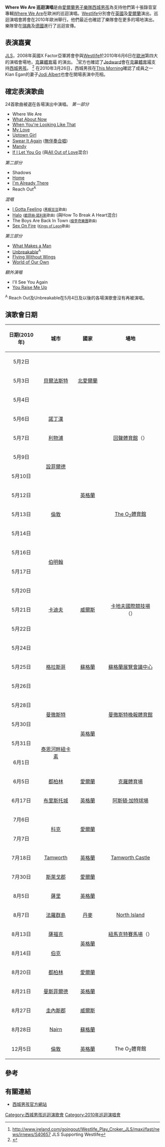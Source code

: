 {{main|西城男孩巡迴演唱}}

{{infobox concert tour |
| concert_tour_name = Where We Are Tour
| image = 
| artist = [[Westlife|Westlife]]
| start_date = 2010年5月2日
|end_date  =   未知
|number_of_legs = 1 
|number_of_shows = [[歐洲|歐洲]]：34場 <br> 合計：34 (暫時)
| last_tour = [[Back_Home_巡迴演唱|Back Home 巡迴演唱]]<br/>(2008)
| this_tour = '''Where We Are 巡迴演唱'''<br/>(2010)
| next_tour = '''Gavity 巡迴演唱'''<br/>(2011)

}}

'''Where We Are 巡迴演唱'''是由[[愛爾蘭|愛爾蘭]][[男子樂隊|男子樂隊]][[西城男孩|西城男孩]]為支持他們第十張錄音室專輯[[Where_We_Are|Where We Are]]在歐洲的巡迴演唱。[[Westlife|Westlife]]分別會在[[英國|英國]]及[[愛爾蘭|愛爾蘭]]演出。巡迴演唱會將會在2010年歐洲舉行。他們最近也確認了樂隊會在更多的場地演出。<br>
樂隊曾在[[瑞典|瑞典]]及[[德國|德國]]進行了巡迴宣傳。

==表演嘉賓==
[[JLS|JLS]]，2008年英國X Factor亞軍將會參與[[Westlife|Westlife]]於2010年6月6日在[[歐洲|歐洲]]第四大的演唱會場地，[[克羅體育場|克羅體育場]]
的演出。 <ref>http://www.ireland.com/goingout/Westlife_Play_Croker_JLS/maxi/fast/news/irnews/S40657{{dead link|date=2017年11月 |bot=InternetArchiveBot |fix-attempted=yes }} JLS Supporting Westlife</ref>官方也確認了[[Jedward|Jedward]]會在[[克羅體育場|克羅體育場]]支持[[西城男孩|西城男孩]]。
<ref>{{Cite web |url=http://www.belfasttelegraph.co.uk/entertainment/music/news/jedward-to-support-westlife-at-croke-park-gig-14670273.html |title=存档副本 |access-date=2010-04-21 |archive-date=2012-10-21 |archive-url=https://web.archive.org/web/20121021004524/http://www.belfasttelegraph.co.uk/entertainment/music/news/jedward-to-support-westlife-at-croke-park-gig-14670273.html }}</ref>
在2010年3月26日，西城男孩在[[This_Morning|This Morning]]確認了成員之一Kian Egan的妻子[[Jodi_Albert|Jodi Albert]]也會在開場表演中亮相。 

==確定表演歌曲==

24首歌曲被選在各場演出中演唱。
{{col-begin}}
{{col-2}}
''第一部分''
* Where We Are
* [[What_About_Now_(Daughtry歌曲)#西城男孩版本|What About Now]]
* [[When_You're_Looking_Like_That|When You're Looking Like That]]
* [[My_Love_(西城男孩歌曲)|My Love]]
* [[Uptown_Girl|Uptown Girl]]
* [[Swear_It_Again|Swear It Again]] ([[無伴奏合唱|無伴奏合唱]])
* [[Mandy_(歌曲)|Mandy]]
* [[If_I_Let_You_Go|If I Let You Go]] (與[[All_Out_of_Love|All Out of Love]]混合)

''第二部分''
* Shadows
* [[Home_(Michael_Buble_song)|Home]]
* [[I'm_Already_There|I'm Already There]]
* Reach Out<sup>A</sup>

''混唱''
* [[I_Gotta_Feeling|I Gotta Feeling]] <small>([[黑眼豆豆|黑眼豆豆]]歌曲)</small>
* [[Halo_(碧昂絲·諾利斯歌曲)|Halo]] <small>([[碧昂絲·諾利斯|碧昂絲·諾利斯]]歌曲)</small> (與How To Break A Heart混合)
* The Boys Are Back In Town <small>([[瘦李奇樂團|瘦李奇樂團]]歌曲)</small>
* [[Sex_On_Fire|Sex On Fire]] <small>([[Kings_of_Leon|Kings of Leon]]歌曲)</small>
{{col-2}}
''第三部分''
* [[What_Makes_a_Man|What Makes a Man]]
* [[Unbreakable_(西城男孩歌曲)|Unbreakable]]<sup>A</sup>
* [[Flying_Without_Wings|Flying Without Wings]]
* [[World_of_Our_Own|World of Our Own]]

''額外演唱''
* I'll See You Again
* [[You_Raise_Me_Up|You Raise Me Up]]
{{col-end}}

<sup>A</sup> Reach Out及Unbreakable在5月4日及以後的各場演歌會沒有再被演唱。

==演歌會日期==
{| class="wikitable"
|- bgcolor="#CCCCCC"
! width="140" rowspan="1"| 日期(2010年)
! width="140" rowspan="1"| 城市
! width="140" rowspan="1"| 國家
! width="300" rowspan="1"| 場地
|-
|align="center"|5月2日
|align="center" rowspan="3"|[[貝爾法斯特|貝爾法斯特]]
|align="center" rowspan="3"|[[北愛爾蘭|北愛爾蘭]]
|align="center" rowspan="3"|{{link-en|Odyssey Arena|Odyssey Arena}}
|-
|align="center"|5月3日
|-
|align="center"|5月4日
|-
|align="center"|5月6日
|align="center"|[[諾丁漢|諾丁漢]]
|align="center" rowspan="9"|[[英格蘭|英格蘭]]
|align="center"|{{link-en|Trent FM Arena|Trent FM Arena}}
|-
|align="center"|5月7日
|align="center"|[[利物浦|利物浦]]
|align="center"|[[回聲體育館|回聲體育館]]（{{link-en|Echo Arena|Echo Arena}}）
|-
|align="center"|5月9日
|align="center" rowspan="2"|[[設菲爾德|設菲爾德]]
|align="center" rowspan="2"|{{link-en|設菲爾德體育館|Sheffield Arena}}
|-
|align="center"|5月10日
|-
|align="center"|5月12日
|align="center" rowspan="3"|[[倫敦|倫敦]]
|align="center" rowspan="3"|[[O2體育館|The O<sub>2</sub>體育館]] 
|-
|align="center"|5月13日
|-
|align="center"|5月14日
|-
|align="center"|5月16日
|align="center" rowspan="2"|[[伯明翰|伯明翰]]
|align="center" rowspan="2"|{{link-en|LG體育館|National_Exhibition_Centre#LG_Arena}}
|-
|align="center"|5月17日
|-
|align="center"|5月20日
|align="center" rowspan="3"|[[卡迪夫|卡迪夫]]
|align="center" rowspan="3"|[[威爾斯|威爾斯]]
|align="center" rowspan="3"|[[卡地夫國際競技場|卡地夫國際競技場]]<br>（{{link-en|Cardiff International Arena|Cardiff International Arena}}）
|-
|align="center"|5月21日
|-
|align="center"|5月22日
|-
|align="center"|5月24日
|align="center" rowspan="3"|[[格拉斯哥|格拉斯哥]]
|align="center" rowspan="3"|[[蘇格蘭|蘇格蘭]]
|align="center" rowspan="3"|[[蘇格蘭展覽會議中心|蘇格蘭展覽會議中心]]
|-
|align="center"|5月25日
|-
|align="center"|5月26日
|-
|align="center"|5月28日
|align="center" rowspan="2"|[[曼徹斯特|曼徹斯特]]
|align="center" rowspan="4"|[[英格蘭|英格蘭]]
|align="center" rowspan="2"|[[曼徹斯特晚報體育館|曼徹斯特晚報體育館]] 
|-
|align="center"|5月30日
|-
|align="center"|5月31日
|align="center" rowspan="2"|[[泰恩河畔紐卡素|泰恩河畔紐卡素]]
|align="center" rowspan="2"|{{link-en|Metro Radio Arena|Metro Radio Arena}}
|-
|align="center"|6月1日
|-
|align="center"|6月5日
|align="center"|[[都柏林|都柏林]]
|align="center"|[[愛爾蘭|愛爾蘭]]
|align="center"|[[克羅體育場|克羅體育場]]
|-
|align="center"|6月17日
|align="center"|[[布里斯托城|布里斯托城]]
|align="center"|[[英格蘭|英格蘭]]
|align="center"|[[阿斯顿·加特球场|阿斯頓·加特球場]]
|-
|align="center"|7月6日
|align="center" rowspan="2"|[[科克|科克]]
|align="center" rowspan="2"|[[愛爾蘭|愛爾蘭]]
|align="center" rowspan="2"|{{link-en|Live at the Marquee|Live at the Marquee (festival)}}
|-
|align="center"|7月7日
|-
|align="center"|7月18日
|align="center"|[[Tamworth|Tamworth]]
|align="center"|[[英格蘭|英格蘭]]
|align="center"|[[Tamworth_Castle|Tamworth Castle]]
|-
|align="center"|7月30日
|align="center"|[[斯萊戈郡|斯萊戈郡]]
|align="center"|[[愛爾蘭|愛爾蘭]]
|align="center"|{{link-en|Lissadell House|Lissadell House}}
|-
|align="center"|8月5日
|align="center"|[[薩里|薩里]]
|align="center"|[[英格蘭|英格蘭]]
|align="center"|{{link-en|Sandown Park Racecourse|Sandown Park Racecourse}}
|-
|align="center"|8月7日
|align="center"|[[法羅群島|法羅群島]]
|align="center"|[[丹麥|丹麥]]
|align="center"|[[北島_(紐西蘭)|North Island]]
|- 
|align="center"|8月13日
|align="center"|[[薩福克|薩福克]]
|align="center" rowspan="2"|[[英格蘭|英格蘭]]
|align="center"|[[紐馬克特賽馬場|紐馬克特賽馬場]]（{{link-en|Newmarket Racecourse|Newmarket Racecourse}}）
|-
|align="center"|8月14日
|align="center"|[[伯克|伯克]]
|align="center"|{{link-en|Newbury Racecourse|Newbury Racecourse}}
|-
|align="center"|8月20日
|align="center"|[[都柏林|都柏林]]
|align="center"|[[愛爾蘭|愛爾蘭]]
|align="center"|{{link-en|The O2|The O2 (Dublin)}}
|-
|align="center"|8月21日
|align="center"|[[曼斯菲爾德|曼斯菲爾德]]
|align="center"|[[英格蘭|英格蘭]]
|align="center"|{{link-en|Field Mill|Field Mill}}
|-
|align="center"|8月27日
|align="center"|[[圭內斯郡|圭內斯郡]]
|align="center"|[[威爾斯|威爾斯]]
|align="center"|{{link-en|Faenol Festival|Faenol Festival}}
|-
|align="center"|8月28日
|align="center"|[[Nairn|Nairn]]
|align="center"|[[蘇格蘭|蘇格蘭]]
|align="center"|{{link-en|Cawdor Castle|Cawdor Castle}}
|-
|align="center"|12月5日
|align="center"|[[倫敦|倫敦]]
|align="center"|[[英格蘭|英格蘭]]
|align="center"|The O<sub>2</sub>體育館
|}

==參考==
{{reflist|2}}

==有關連結==
{{sisterlinks|Westlife}}
*[http://www.westlife.com 西城男孩官方網站] {{Wayback|url=http://www.westlife.com/ |date=20080705020846 }}

{{西城男孩}}
{{西城男孩單曲}}

[[Category:西城男孩巡迴演歌會|Category:西城男孩巡迴演歌會]]
[[Category:2010年巡迴演唱會|Category:2010年巡迴演唱會]]